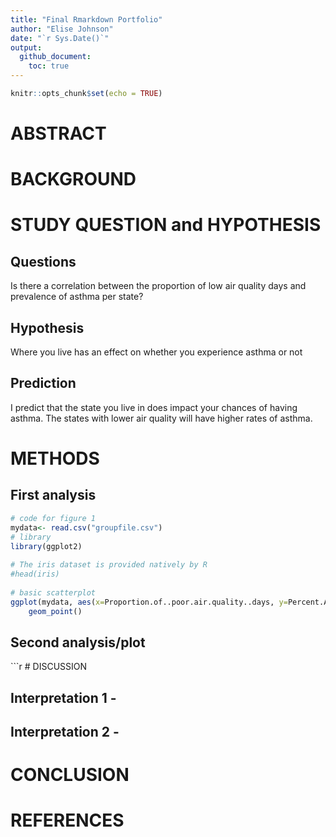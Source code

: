 ```yaml
---
title: "Final Rmarkdown Portfolio"
author: "Elise Johnson"
date: "`r Sys.Date()`"
output:
  github_document:
    toc: true
---
```


```r
knitr::opts_chunk$set(echo = TRUE)
```
# ABSTRACT



# BACKGROUND


# STUDY QUESTION and HYPOTHESIS

## Questions  
Is there a correlation between the proportion of low air quality days and prevalence of asthma per state? 

## Hypothesis 
Where you live has an effect on whether you experience asthma or not
  
## Prediction
I predict that the state you live in does impact your chances of having asthma. The states with lower air quality will have higher rates of asthma. 


# METHODS


## First analysis
```r
# code for figure 1
mydata<- read.csv("groupfile.csv")
# library
library(ggplot2)
 
# The iris dataset is provided natively by R
#head(iris)
 
# basic scatterplot
ggplot(mydata, aes(x=Proportion.of..poor.air.quality..days, y=Percent.Adults.with.Current.Asthma)) + 
    geom_point()
```

## Second analysis/plot
```r


# DISCUSSION

## Interpretation 1 -



## Interpretation 2 -


# CONCLUSION

# REFERENCES     

